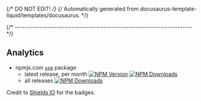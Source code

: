 {/* DO NOT EDIT! */}
{/* Automatically generated from docusaurus-template-liquid/templates/docusaurus. */}

{/* ------------------------------------------------------------------------ */}

## Analytics


- npmjs.com [`xpm`](https://www.npmjs.com/package/xpm/) package
  - latest release, per month
[![NPM Version](https://img.shields.io/npm/v/xpm?color=blue)](https://www.npmjs.com/package/xpm/)
[![NPM Downloads](https://img.shields.io/npm/dm/xpm?color=green)](https://www.npmjs.com/package/xpm/)
  - all releases [![NPM Downloads](https://img.shields.io/npm/dt/xpm?color=green)](https://www.npmjs.com/package/xpm/)

Credit to [Shields IO](https://shields.io) for the badges.
